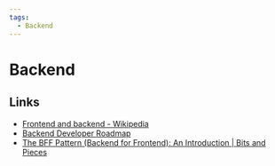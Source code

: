 ```yaml
---
tags:
  - Backend
---
```


# Backend

## Links

- [Frontend and backend - Wikipedia](https://en.wikipedia.org/wiki/Frontend_and_backend)
- [Backend Developer Roadmap](https://roadmap.sh/backend)
- [The BFF Pattern (Backend for Frontend): An Introduction | Bits and Pieces](https://blog.bitsrc.io/bff-pattern-backend-for-frontend-an-introduction-e4fa965128bf)

